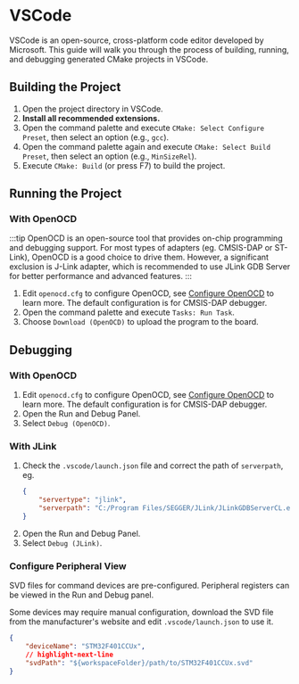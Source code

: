 # VSCode
VSCode is an open-source, cross-platform code editor developed by Microsoft. This guide will walk you through the process of building, running, and debugging generated CMake projects in VSCode.

## Building the Project
1. Open the project directory in VSCode.
2. **Install all recommended extensions.**
3. Open the command palette and execute `CMake: Select Configure Preset`, then select an option (e.g., `gcc`).
4. Open the command palette again and execute `CMake: Select Build Preset`, then select an option (e.g., `MinSizeRel`).
5. Execute `CMake: Build` (or press F7) to build the project.

## Running the Project
### With OpenOCD
:::tip
OpenOCD is an open-source tool that provides on-chip programming and debugging support. For most types of adapters (eg. CMSIS-DAP or ST-Link), OpenOCD is a good choice to drive them. However, a significant exclusion is J-Link adapter, which is recommended to use JLink GDB Server for better performance and advanced features.
:::

1. Edit `openocd.cfg` to configure OpenOCD, see [Configure OpenOCD](/docs/config-openocd) to learn more. The default configuration is for CMSIS-DAP debugger.
2. Open the command palette and execute `Tasks: Run Task`.
3. Choose `Download (OpenOCD)` to upload the program to the board.

## Debugging
### With OpenOCD
1. Edit `openocd.cfg` to configure OpenOCD, see [Configure OpenOCD](/docs/config-openocd) to learn more. The default configuration is for CMSIS-DAP debugger.
2. Open the Run and Debug Panel.
3. Select `Debug (OpenOCD)`.

### With JLink
1. Check the `.vscode/launch.json` file and correct the path of `serverpath`, eg. 
   ```json
   {
       "servertype": "jlink",
       "serverpath": "C:/Program Files/SEGGER/JLink/JLinkGDBServerCL.exe"
   }
   ```
2. Open the Run and Debug Panel.
3. Select `Debug (JLink)`.

### Configure Peripheral View
SVD files for command devices are pre-configured. Peripheral registers can be viewed in the Run and Debug panel.

Some devices may require manual configuration, download the SVD file from the manufacturer's website and edit `.vscode/launch.json` to use it.
```json
{
    "deviceName": "STM32F401CCUx",
    // highlight-next-line
    "svdPath": "${workspaceFolder}/path/to/STM32F401CCUx.svd"
}
```